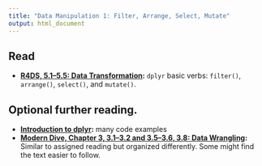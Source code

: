 ```yaml
---
title: "Data Manipulation 1: Filter, Arrange, Select, Mutate"
output: html_document
---
```


## Read

- **[R4DS, 5.1--5.5: Data Transformation](https://r4ds.had.co.nz/transform.html):** `dplyr` basic verbs: `filter()`, `arrange()`, `select()`, and `mutate()`.


## Optional further reading.

- **[Introduction to dplyr](https://cran.r-project.org/web/packages/dplyr/vignettes/dplyr.html):** many code examples
- **[Modern Dive, Chapter 3, 3.1--3.2 and 3.5--3.6, 3.8: Data Wrangling](https://moderndive.com/3-wrangling.html):** Similar to assigned reading but organized differently. Some might find the text easier to follow.